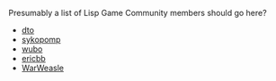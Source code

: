 Presumably a list of Lisp Game Community members should go here?

* [[dto]]
* [[sykopomp]]
* [[wubo]]
* [[ericbb]]
* [[WarWeasle]]